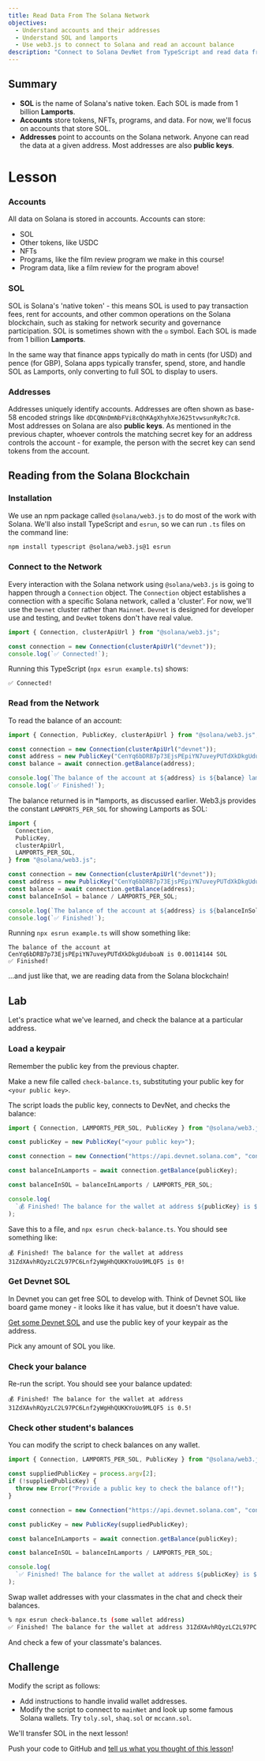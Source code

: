 ```yaml
---
title: Read Data From The Solana Network
objectives:
  - Understand accounts and their addresses
  - Understand SOL and lamports
  - Use web3.js to connect to Solana and read an account balance
description: "Connect to Solana DevNet from TypeScript and read data from the blockchain!"
---
```


## Summary

- **SOL** is the name of Solana's native token. Each SOL is made from 1 billion
  **Lamports**.
- **Accounts** store tokens, NFTs, programs, and data. For now, we'll focus on
  accounts that store SOL.
- **Addresses** point to accounts on the Solana network. Anyone can read the
  data at a given address. Most addresses are also **public keys**.

# Lesson

### Accounts

All data on Solana is stored in accounts. Accounts can store:

- SOL
- Other tokens, like USDC
- NFTs
- Programs, like the film review program we make in this course!
- Program data, like a film review for the program above!

### SOL

SOL is Solana's 'native token' - this means SOL is used to pay transaction fees,
rent for accounts, and other common operations on the Solana blockchain, such as 
staking for network security and governance participation. SOL is sometimes shown 
with the `◎` symbol.
Each SOL is made from 1 billion **Lamports**.

In the same way that finance apps typically do math in cents (for USD) and pence
(for GBP), Solana apps typically transfer, spend, store, and handle SOL as
Lamports, only converting to full SOL to display to users.

### Addresses

Addresses uniquely identify accounts. Addresses are often shown as base-58
encoded strings like `dDCQNnDmNbFVi8cQhKAgXhyhXeJ625tvwsunRyRc7c8`. Most
addresses on Solana are also **public keys**. As mentioned in the previous
chapter, whoever controls the matching secret key for an address controls the
account - for example, the person with the secret key can send tokens from the
account.

## Reading from the Solana Blockchain

### Installation

We use an npm package called `@solana/web3.js` to do most of the work with
Solana. We'll also install TypeScript and `esrun`, so we can run `.ts` files on
the command line:

```bash
npm install typescript @solana/web3.js@1 esrun
```

### Connect to the Network

Every interaction with the Solana network using `@solana/web3.js` is going to
happen through a `Connection` object. The `Connection` object establishes a
connection with a specific Solana network, called a 'cluster'. For now, we'll
use the `Devnet` cluster rather than `Mainnet`. `Devnet` is designed for
developer use and testing, and `DevNet` tokens don't have real value.

```typescript
import { Connection, clusterApiUrl } from "@solana/web3.js";

const connection = new Connection(clusterApiUrl("devnet"));
console.log(`✅ Connected!`);
```

Running this TypeScript (`npx esrun example.ts`) shows:

```
✅ Connected!
```

### Read from the Network

To read the balance of an account:

```typescript
import { Connection, PublicKey, clusterApiUrl } from "@solana/web3.js";

const connection = new Connection(clusterApiUrl("devnet"));
const address = new PublicKey("CenYq6bDRB7p73EjsPEpiYN7uveyPUTdXkDkgUduboaN");
const balance = await connection.getBalance(address);

console.log(`The balance of the account at ${address} is ${balance} lamports`);
console.log(`✅ Finished!`);
```

The balance returned is in \*lamports, as discussed earlier. Web3.js provides
the constant `LAMPORTS_PER_SOL` for showing Lamports as SOL:

```typescript
import {
  Connection,
  PublicKey,
  clusterApiUrl,
  LAMPORTS_PER_SOL,
} from "@solana/web3.js";

const connection = new Connection(clusterApiUrl("devnet"));
const address = new PublicKey("CenYq6bDRB7p73EjsPEpiYN7uveyPUTdXkDkgUduboaN");
const balance = await connection.getBalance(address);
const balanceInSol = balance / LAMPORTS_PER_SOL;

console.log(`The balance of the account at ${address} is ${balanceInSol} SOL`);
console.log(`✅ Finished!`);
```

Running `npx esrun example.ts` will show something like:

```
The balance of the account at CenYq6bDRB7p73EjsPEpiYN7uveyPUTdXkDkgUduboaN is 0.00114144 SOL
✅ Finished!
```

...and just like that, we are reading data from the Solana blockchain!

## Lab

Let's practice what we've learned, and check the balance at a particular
address.

### Load a keypair

Remember the public key from the previous chapter.

Make a new file called `check-balance.ts`, substituting your public key for
`<your public key>`.

The script loads the public key, connects to DevNet, and checks the balance:

```typescript
import { Connection, LAMPORTS_PER_SOL, PublicKey } from "@solana/web3.js";

const publicKey = new PublicKey("<your public key>");

const connection = new Connection("https://api.devnet.solana.com", "confirmed");

const balanceInLamports = await connection.getBalance(publicKey);

const balanceInSOL = balanceInLamports / LAMPORTS_PER_SOL;

console.log(
  `💰 Finished! The balance for the wallet at address ${publicKey} is ${balanceInSOL}!`,
);
```

Save this to a file, and `npx esrun check-balance.ts`. You should see something
like:

```
💰 Finished! The balance for the wallet at address 31ZdXAvhRQyzLC2L97PC6Lnf2yWgHhQUKKYoUo9MLQF5 is 0!
```

### Get Devnet SOL

In Devnet you can get free SOL to develop with. Think of Devnet SOL like board
game money - it looks like it has value, but it doesn't have value.

[Get some Devnet SOL](https://faucet.solana.com/) and use the public key of your
keypair as the address.

Pick any amount of SOL you like.

### Check your balance

Re-run the script. You should see your balance updated:

```
💰 Finished! The balance for the wallet at address 31ZdXAvhRQyzLC2L97PC6Lnf2yWgHhQUKKYoUo9MLQF5 is 0.5!
```

### Check other student's balances

You can modify the script to check balances on any wallet.

```typescript
import { Connection, LAMPORTS_PER_SOL, PublicKey } from "@solana/web3.js";

const suppliedPublicKey = process.argv[2];
if (!suppliedPublicKey) {
  throw new Error("Provide a public key to check the balance of!");
}

const connection = new Connection("https://api.devnet.solana.com", "confirmed");

const publicKey = new PublicKey(suppliedPublicKey);

const balanceInLamports = await connection.getBalance(publicKey);

const balanceInSOL = balanceInLamports / LAMPORTS_PER_SOL;

console.log(
  `✅ Finished! The balance for the wallet at address ${publicKey} is ${balanceInSOL}!`,
);
```

Swap wallet addresses with your classmates in the chat and check their balances.

```bash
% npx esrun check-balance.ts (some wallet address)
✅ Finished! The balance for the wallet at address 31ZdXAvhRQyzLC2L97PC6Lnf2yWgHhQUKKYoUo9MLQF5 is 3!
```

And check a few of your classmate's balances.

## Challenge

Modify the script as follows:

- Add instructions to handle invalid wallet addresses.
- Modify the script to connect to `mainNet` and look up some famous Solana
  wallets. Try `toly.sol`, `shaq.sol` or `mccann.sol`.

We'll transfer SOL in the next lesson!

<Callout type="info" title="Completed the lab?">

Push your code to GitHub and
[tell us what you thought of this lesson](https://form.typeform.com/to/IPH0UGz7#answers-lesson=8bbbfd93-1cdc-4ce3-9c83-637e7aa57454)!

</Callout>
